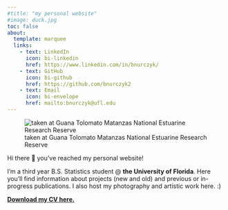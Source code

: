 ```yaml
---
#title: "my personal website"
#image: duck.jpg
toc: false
about:
  template: marquee
  links:
    - text: LinkedIn
      icon: bi-linkedin
      href: https://www.linkedin.com/in/bnurczyk/
    - text: GitHub
      icon: bi-github
      href: https://github.com/bnurczyk2
    - text: Email
      icon: bi-envelope
      href: mailto:bnurczyk@ufl.edu
---
```

![taken at Guana Tolomato Matanzas National Estuarine Research Reserve](fence.jpg){fig-align="center"}

Hi there 🦆 you've reached my personal website! 

I'm a third year B.S. Statistics student @ **the University of Florida**. Here you'll find information about projects (new and old) and previous or in-progress publications. I also host my photography and artistic work here. :)

**[Download my CV here.](cv.pdf)**
